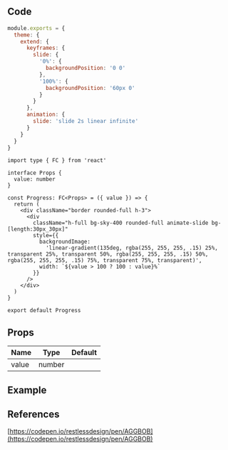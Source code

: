 
## Code

```javascript title="tailwind.config.js"
module.exports = {
  theme: {
    extend: {
      keyframes: {
        slide: {
          '0%': {
            backgroundPosition: '0 0'
          },
          '100%': {
            backgroundPosition: '60px 0'
          }
        }
      },
      animation: {
        slide: 'slide 2s linear infinite'
      }
    }
  }
}
```

```tsx title="components/Progress/index.tsx"
import type { FC } from 'react'

interface Props {
  value: number
}

const Progress: FC<Props> = ({ value }) => {
  return (
    <div className="border rounded-full h-3">
      <div
        className="h-full bg-sky-400 rounded-full animate-slide bg-[length:30px_30px]"
        style={{
          backgroundImage:
            'linear-gradient(135deg, rgba(255, 255, 255, .15) 25%, transparent 25%, transparent 50%, rgba(255, 255, 255, .15) 50%, rgba(255, 255, 255, .15) 75%, transparent 75%, transparent)',
          width: `${value > 100 ? 100 : value}%`
        }}
      />
    </div>
  )
}

export default Progress
```

## Props

| Name  | Type   | Default |
| ----- | ------ | ------- |
| value | number |         |

## Example

<Codesandbox name="progress" />

## References

[https://codepen.io/restlessdesign/pen/AGGBOB](https://codepen.io/restlessdesign/pen/AGGBOB)
